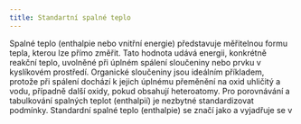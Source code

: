 ```yaml
---
title: Standartní spalné teplo
---
```


Spalné teplo (enthalpie nebo vnitřní energie) představuje měřitelnou formu tepla, kterou lze přímo změřit.
Tato hodnota udává energii, konkrétně reakční teplo, uvolněné při úplném spálení sloučeniny nebo prvku v kyslíkovém prostředí.
Organické sloučeniny jsou ideálním příkladem, protože při spálení dochází k jejich úplnému přeměnění na oxid uhličitý a vodu, případně další oxidy, pokud obsahují heteroatomy.
Pro porovnávání a tabulkování spalných teplot (enthalpií) je nezbytné standardizovat podmínky. Standardní spalné teplo (enthalpie) se značí jako 
a vyjadřuje se v <Latex formula="\Delta H_{298}^{0} [kJ \cdot mol^{-1}]" />